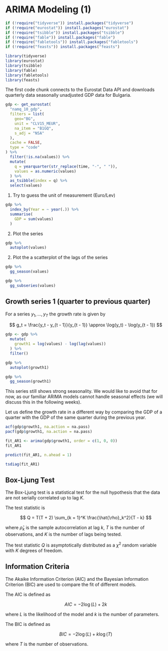 # ARIMA Modeling (1)

```r
if (!require("tidyverse")) install.packages("tidyverse")
if (!require("eurostat")) install.packages("eurostat")
if (!require("tsibble")) install.packages("tsibble")
if (!require("fable")) install.packages("fable")
if (!require("fabletools")) install.packages("fabletools")
if (!require("feasts")) install.packages("feasts")

library(tidyverse)
library(eurostat)
library(tsibble)
library(fable)
library(fabletools)
library(feasts)
```
The first code chunk connects to the Eurostat Data API and downloads quarterly 
data seasonally unadjusted GDP data for Bulgaria.

```r
gdp <- get_eurostat(
  "namq_10_gdp",
  filters = list(
    geo="BG",
    unit = "CLV15_MEUR",
    na_item = "B1GQ",
    s_adj = "NSA"
  ),
  cache = FALSE,
  type = "code"
) %>%
  filter(!is.na(values)) %>%
  mutate(
    q = yearquarter(str_replace(time, "-", " ")),
    values = as.numeric(values)
  ) %>%
  as_tsibble(index = q) %>%
  select(values)
```

1. Try to guess the unit of measurement (Euro/Lev)

```r
gdp %>%
  index_by(Year = ~ year(.)) %>%
  summarise(
    GDP = sum(values)
  )
```

2. Plot the series

```r
gdp %>%
  autoplot(values)
```

2. Plot the a scatterplot of the lags of the series

```r
gdp %>%
  gg_season(values)
```

```r
gdp %>%
  gg_subseries(values)
```


## Growth series 1 (quarter to previous quarter)

For a series $y_1, \ldots, y_T$ the growth rate is given by

$$
g_t = \frac{y_t - y_{t - 1}}{y_{t - 1}} \approx \log(y_t) - \log(y_{t - 1})
$$

```r
gdp <- gdp %>%
  mutate(
    growth1 = log(values) - log(lag(values))
  ) %>%
  filter()
```

```r
gdp %>%
  autoplot(growth1)
```
```r
gdp %>%
  gg_season(growth1)
```

This series still shows strong seasonality. We would like to avoid that for now, as our
familiar ARIMA models cannot handle seasonal effects (we will discuss this in the following weeks).


Let us define the growth rate in a different way by comparing the GDP of a quarter with the GDP of the same quarter during the previous year.

```r
acf(gdp$growth1, na.action = na.pass)
pacf(gdp$growth1, na.action = na.pass)
```

```r
fit_AR1 <- arima(gdp$growth1, order = c(1, 0, 0))
fit_AR1
```

```r
predict(fit_AR1, n.ahead = 1)
```

```r
tsdiag(fit_AR1)
```

## Box-Ljung Test

The Box-Ljung test is a statistical test for the null hypothesis that the data are not serially correlated up to lag $K$.

The test statistic is

$$
Q = T(T + 2) \sum_{k = 1}^K \frac{\hat{\rho}_k^2}{T - k}
$$

where $\hat{\rho}_k$ is the sample autocorrelation at lag $k$, $T$ is the number of observations, and $K$ is the number of lags being tested.

The test statistic $Q$ is asymptotically distributed as a $\chi^2$ random variable with $K$ degrees of freedom.

## Information Criteria

The Akaike Information Criterion (AIC) and the Bayesian Information Criterion (BIC) are used to compare the fit of different models.

The AIC is defined as

$$
AIC = -2 \log(L) + 2k
$$

where $L$ is the likelihood of the model and $k$ is the number of parameters.

The BIC is defined as

$$
BIC = -2 \log(L) + k \log(T)
$$

where $T$ is the number of observations.

